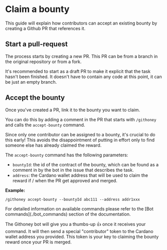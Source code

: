 
# Claim a bounty

This guide will explain how contributors can accept an existing bounty by
creating a Github PR that references it.

## Start a pull-request

The process starts by creating a new PR. This PR can be from a branch in the
original repository or from a fork.

It's recommended to start as a draft PR to make it explicit that the task hasn't
been finished. It doesn't have to contain any code at this point, it can be just
an empty branch.

## Accept the bounty

Once you've created a PR, link it to the bounty you want to claim.

You can do this by adding a comment in the PR that starts with
`/githoney` and calls the `accept-bounty` command.

Since only one contributor can be assigned to a bounty, it's crucial to do this early! This avoids the disappointment of putting in effort only to find someone else has already claimed the reward.

The `accept-bounty` command has the following parameters:

- `bountyId`: the id of the contract of the bounty, which can be found as a
  comment in by the bot in the issue that describes the task.
- `address`: the Cardano wallet address that will be used to claim the reward if
  / when the PR get approved and merged.

**Example:**

```
/githoney accept-bounty --bountyId abc111 --address addr1xxx
```

<Callout type="info">
  For detailed information on available commands please refer to the [Bot
  commands](./bot_commands) section of the documentation.
</Callout>

The Githoney bot will give you a thumbs-up 👍 once it receives your command. It will then send a special "contributor" token to the Cardano wallet address you provided. This token is your key to claiming the bounty reward once your PR is merged.
